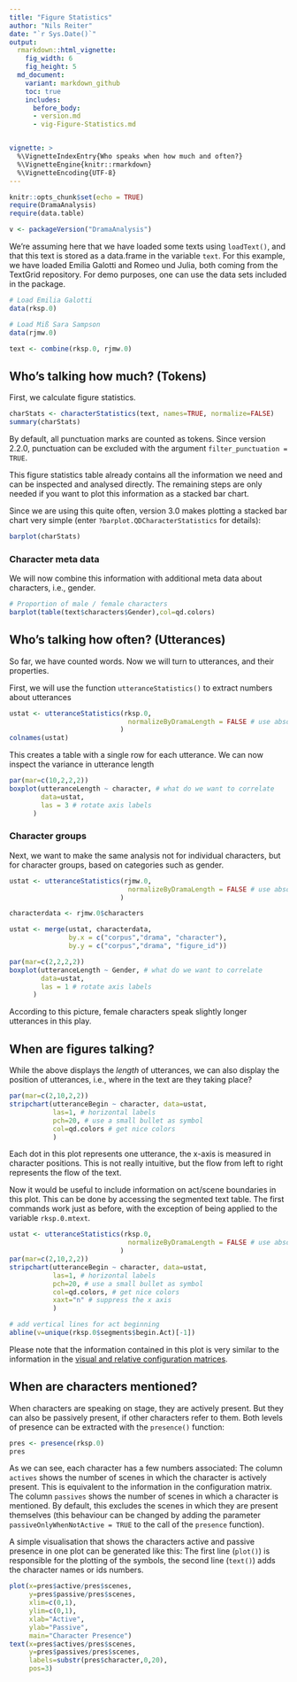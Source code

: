 ```yaml
---
title: "Figure Statistics"
author: "Nils Reiter"
date: "`r Sys.Date()`"
output: 
  rmarkdown::html_vignette:
    fig_width: 6
    fig_height: 5
  md_document:
    variant: markdown_github
    toc: true
    includes:
      before_body:
      - version.md
      - vig-Figure-Statistics.md


vignette: >
  %\VignetteIndexEntry{Who speaks when how much and often?}
  %\VignetteEngine{knitr::rmarkdown}
  %\VignetteEncoding{UTF-8}
---
```




```r
knitr::opts_chunk$set(echo = TRUE)
require(DramaAnalysis)
require(data.table)

v <- packageVersion("DramaAnalysis")
```


We're assuming here that we have loaded some texts using `loadText()`, and that this text is stored as a data.frame in the variable `text`. For this example, we have loaded Emilia Galotti and Romeo und Julia, both coming from the TextGrid repository. For demo purposes, one can use the data sets included in the package.

```r
# Load Emilia Galotti
data(rksp.0)

# Load Miß Sara Sampson
data(rjmw.0)

text <- combine(rksp.0, rjmw.0)

```

## Who's talking how much? (Tokens)


First, we calculate figure statistics. 
```r
charStats <- characterStatistics(text, names=TRUE, normalize=FALSE)
summary(charStats)
```
By default, all punctuation marks are counted as tokens. Since version 2.2.0, punctuation can be excluded with the argument `filter_punctuation = TRUE`.

This figure statistics table already contains all the information we need and can be inspected and analysed directly. The remaining steps are only needed if you want to plot this information as a stacked bar chart.

Since we are using this quite often, version 3.0 makes plotting a stacked bar chart very simple (enter `?barplot.QDCharacterStatistics` for details):

```r
barplot(charStats)
```
### Character meta data

We will now combine this information with additional meta data about characters, i.e., gender. 

```r

# Proportion of male / female characters
barplot(table(text$characters$Gender),col=qd.colors)
```


## Who's talking how often? (Utterances)

So far, we have counted words. Now we will turn to utterances, and their properties.

First, we will use the function `utteranceStatistics()` to extract numbers about utterances
```r
ustat <- utteranceStatistics(rksp.0, 
                              normalizeByDramaLength = FALSE # use absolute values
                            )
colnames(ustat)
```

This creates a table with a single row for each utterance. We can now inspect the variance in utterance length

```r
par(mar=c(10,2,2,2))
boxplot(utteranceLength ~ character, # what do we want to correlate 
        data=ustat, 
        las = 3 # rotate axis labels
      )
```

### Character groups

Next, we want to make the same analysis not for individual characters, but for character groups, based on categories such as gender.

```r
ustat <- utteranceStatistics(rjmw.0, 
                              normalizeByDramaLength = FALSE # use absolute values
                            )

characterdata <- rjmw.0$characters

ustat <- merge(ustat, characterdata, 
               by.x = c("corpus","drama", "character"),
               by.y = c("corpus","drama", "figure_id"))

par(mar=c(2,2,2,2))
boxplot(utteranceLength ~ Gender, # what do we want to correlate 
        data=ustat, 
        las = 1 # rotate axis labels
      )
```

According to this picture, female characters speak slightly longer utterances in this play.


## When are figures talking?

While the above displays the *length* of utterances, we can also display the position of utterances, i.e., where in the text are they taking place?

```r
par(mar=c(2,10,2,2))
stripchart(utteranceBegin ~ character, data=ustat, 
           las=1, # horizontal labels
           pch=20, # use a small bullet as symbol
           col=qd.colors # get nice colors
           )
```

Each dot in this plot represents one utterance, the x-axis is measured in character positions. This is not really intuitive, but the flow from left to right represents the flow of the text.

Now it would be useful to include information on act/scene boundaries in this plot. This can be done by accessing the segmented text table. The first  commands work just as before, with the exception of being applied to the variable `rksp.0.mtext`.

```r

ustat <- utteranceStatistics(rksp.0, 
                              normalizeByDramaLength = FALSE # use absolute values
                            )
par(mar=c(2,10,2,2))
stripchart(utteranceBegin ~ character, data=ustat, 
           las=1, # horizontal labels
           pch=20, # use a small bullet as symbol
           col=qd.colors, # get nice colors
           xaxt="n" # suppress the x axis
           )

# add vertical lines for act beginning
abline(v=unique(rksp.0$segments$begin.Act)[-1])
```

Please note that the information contained in this plot is very similar to the information in the [visual and relative configuration matrices](Configuration-Matrices).

## When are characters mentioned?

When characters are speaking on stage, they are actively present. But they can also be passively present, if other characters refer to them. Both levels of presence can be extracted with the `presence()` function:
```r
pres <- presence(rksp.0)
pres
```

As we can see, each character has a few numbers associated: The column `actives` shows the number of scenes in which the character is actively present. This is equivalent to the information in the configuration matrix. The column `passives` shows the number of scenes in which a character is mentioned. By default, this excludes the scenes in which they are present themselves (this behaviour can be changed by adding the parameter `passiveOnlyWhenNotActive = TRUE` to the call of the `presence` function). 

A simple visualisation that shows the characters active and passive presence in one plot can be generated like this: The first line (`plot()`) is responsible for the plotting of the symbols, the second line (`text()`) adds the character names or ids numbers.

```r
plot(x=pres$active/pres$scenes, 
     y=pres$passive/pres$scenes, 
     xlim=c(0,1), 
     ylim=c(0,1), 
     xlab="Active", 
     ylab="Passive",
     main="Character Presence")
text(x=pres$actives/pres$scenes, 
     y=pres$passives/pres$scenes, 
     labels=substr(pres$character,0,20), 
     pos=3)
```

